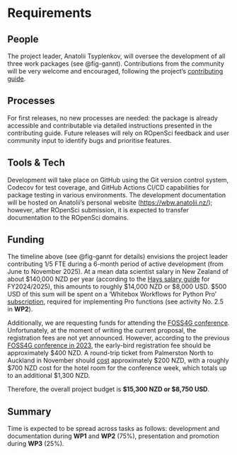 # Requirements
<!-- 
An idea of what is required to make the project actually happen
-->

## People
<!--
Who needs to be involved, what's the proposed structure, what will it take to get their involvement?
-->

The project leader, Anatolii Tsyplenkov, will oversee the development of all three work packages (see @fig-gannt). Contributions from the community will be very welcome and encouraged, following the project's [[contributing guide]{.underline}](https://github.com/atsyplenkov/wbw/blob/main/CONTRIBUTING.md).

## Processes
<!-- 
What processes need to be put in place e.g. codes of conduct, regular ISC meetings, handover to the community at large?
-->

For first releases, no new processes are needed: the package is already accessible and contributable via detailed instructions presented in the contributing guide. Future releases will rely on ROpenSci feedback and user community input to identify bugs and prioritise features.

## Tools & Tech
<!--
What is going to be needed to deliver this project? 

Will cloud computing be used - if yes are there are necessary components that will be deciding factors between providers?

Are there tools or tech that don't exist that will be produced to facilitate the project?
-->

Development will take place on GitHub using the Git version control system, Codecov for test coverage, and GitHub Actions CI/CD capabilities for package testing in various environments. The development documentation will be hosted on Anatolii's personal website ([[https://wbw.anatolii.nz/]{.underline}](https://wbw.anatolii.nz/)); however, after ROpenSci submission, it is expected to transfer documentation to the ROpenSci domains.

## Funding
<!-- 
[TO DO] THE GUIDANCE IS PRETTY UNCLEAR, ESP IN LIGHT OF GABOR'S PROPOSAL VS AWARD SIZE

-->

The timeline above (see @fig-gannt for details) envisions the project leader contributing 1/5 FTE during a 6-month period of active development (from June to November 2025). At a mean data scientist salary in New Zealand of about $140,000 NZD per year (according to the [[Hays salary guide]{.underline}](https://www.hays.com.au/documents/276732/1102429/Hays+Salary+Guide+FY24_25+EMBARGO.pdf) for FY2024/2025), this amounts to roughly $14,000 NZD or $8,000 USD. $500 USD of this sum will be spent on a 'Whitebox Workflows for Python Pro' [[subscription]{.underline}](https://www.whiteboxgeo.com/wbw-purchase/), required for implementing Pro functions (see activity No. 2.5 in **WP2**).

Additionally, we are requesting funds for attending the [[FOSS4G conference]{.underline}](https://2025.foss4g.org/). Unfortunately, at the moment of writing the current proposal, the registration fees are not yet announced. However, according to the previous [[FOSS4G conference in 2023]{.underline}](https://2023.foss4g-oceania.org/#/attend), the early-bird registration fee should be approximately $400 NZD. A round-trip ticket from Palmerston North to Auckland in November should [[cost]{.underline}](https://www.google.com/travel/flights/search?tfs=CBwQAhopEgoyMDI1LTExLTE1ag0IAhIJL20vMDF0bTJzcgwIAxIIL20vMDEydHMaKRIKMjAyNS0xMS0yMmoMCAMSCC9tLzAxMnRzcg0IAhIJL20vMDF0bTJzQAFIAXABggELCP___________wGYAQE) approximately $200 NZD, with a roughly $700 NZD cost for the hotel room for the conference week, which totals up to an additional $1,300 NZD.

Therefore, the overall project budget is **$15,300 NZD or $8,750 USD**.

## Summary
<!--
A summary of the requirements that contextualises the costs
-->

Time is expected to be spread across tasks as follows: development and documentation during **WP1** and **WP2** (75%), presentation and promotion during **WP3** (25%).